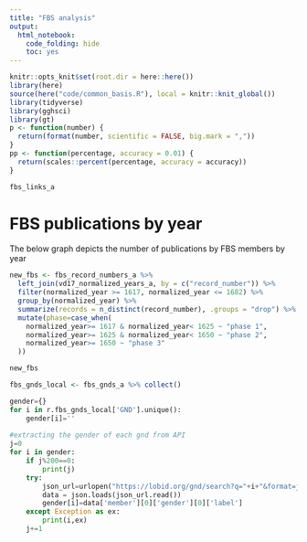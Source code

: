```yaml
---
title: "FBS analysis"
output:
  html_notebook:
    code_folding: hide
    toc: yes
---
```


```r
knitr::opts_knit$set(root.dir = here::here())
library(here)
source(here("code/common_basis.R"), local = knitr::knit_global())
library(tidyverse)
library(gghsci)
library(gt)
p <- function(number) {
  return(format(number, scientific = FALSE, big.mark = ","))
}
pp <- function(percentage, accuracy = 0.01) {
  return(scales::percent(percentage, accuracy = accuracy))
}
```

```r
fbs_links_a
```

# FBS publications by year
The below graph depicts the number of publications by FBS members by year

```r
new_fbs <- fbs_record_numbers_a %>%
  left_join(vd17_normalized_years_a, by = c("record_number")) %>%
  filter(normalized_year >= 1617, normalized_year <= 1682) %>%
  group_by(normalized_year) %>%
  summarize(records = n_distinct(record_number), .groups = "drop") %>%
  mutate(phase=case_when(
    normalized_year>= 1617 & normalized_year< 1625 ~ "phase 1",
    normalized_year>= 1625 & normalized_year< 1650 ~ "phase 2",
    normalized_year>= 1650 ~ "phase 3"
  ))

new_fbs
```

```r
fbs_gnds_local <- fbs_gnds_a %>% collect()
```


```python
gender={}
for i in r.fbs_gnds_local['GND'].unique():
    gender[i]=''
    
#extracting the gender of each gnd from API    
j=0
for i in gender:
    if j%200==0:
        print(j)
    try:
        json_url=urlopen("https://lobid.org/gnd/search?q="+i+"&format=json")
        data = json.loads(json_url.read())
        gender[i]=data['member'][0]['gender'][0]['label']
    except Exception as ex:
        print(i,ex)
    j+=1
```

